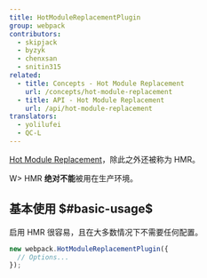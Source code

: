 ```yaml
---
title: HotModuleReplacementPlugin
group: webpack
contributors:
  - skipjack
  - byzyk
  - chenxsan
  - snitin315
related:
  - title: Concepts - Hot Module Replacement
    url: /concepts/hot-module-replacement
  - title: API - Hot Module Replacement
    url: /api/hot-module-replacement
translators:
  - yolilufei
  - QC-L
---
```


 [Hot Module Replacement](/concepts/hot-module-replacement)，除此之外还被称为 HMR。

W> HMR **绝对不能**被用在生产环境。

## 基本使用 $#basic-usage$

启用 HMR 很容易，且在大多数情况下不需要任何配置。

```javascript
new webpack.HotModuleReplacementPlugin({
  // Options...
});
```
